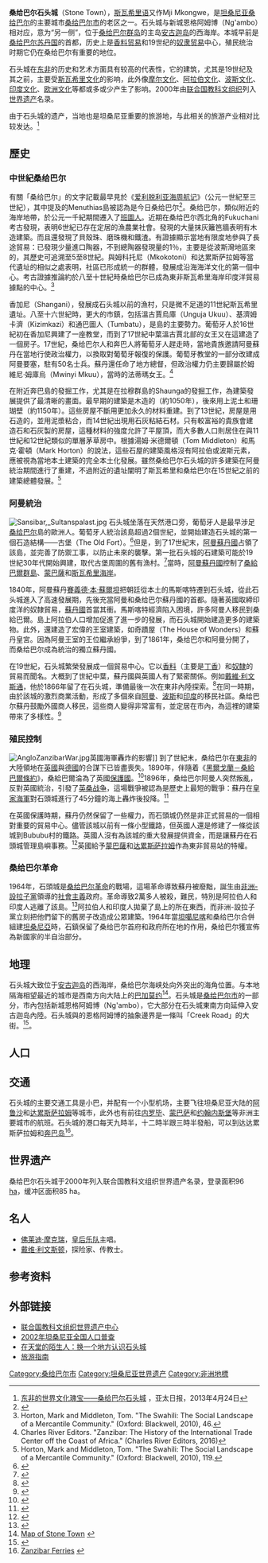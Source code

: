 {{noteTA
|T=zh-cn:桑给巴尔石头城; zh-tw:尚吉巴石頭城; zh-hk:桑給巴爾石頭城;
|1=zh-cn:桑给巴尔; zh-tw:尚吉巴; zh-hk:桑給巴爾;
|2=zh-cn:坦桑尼亚; zh-tw:坦尚尼亞; zh-hk:坦桑尼亞;
}}
{{世界遺産概要表|
site_img =Image:Dares 222.jpg|
site_img_capt =　|
site_img_width =275px|
zh_name = 桑给巴尔石头城|
en_name = Stone Town of Zanzibar|
fr_name = La ville de pierre de Zanzibar|
country = {{TAN}}|
Region = 非洲|
criterion_c = (2), (3), (6)|
rg_year = 2000年|
ex_rg_year =|
remarks = |
ID = 173|
Coor={{Coord|6|9|53.80|S|39|11|55.64|E|display=inline,title}}|
map_img =|
map_img_width = 275px
}}
'''桑给巴尔石头城'''（Stone Town），[[斯瓦希里语|斯瓦希里语]]又作Mji Mkongwe，是[[坦桑尼亚|坦桑尼亚]][[桑给巴尔|桑给巴尔]]的主要城市[[桑给巴尔市|桑给巴尔市]]的老区之一。石头城与新城恩格阿姆博（Ng'ambo）相对应，意为“另一侧”，位于[[桑给巴尔群岛|桑给巴尔群岛]]的主岛[[安古迦岛|安古迦岛]]的西海岸。本城早前是[[桑给巴尔苏丹国|桑给巴尔苏丹国]]的首都，历史上是[[香料贸易|香料贸易]]和19世纪的[[奴隶贸易|奴隶贸易]]中心，殖民统治时期它仍在桑给巴尔有重要的地位。

石头城在[[东非|东非]]的历史和艺术方面具有较高的代表性，它的建筑，尤其是19世纪及其之前，主要受[[斯瓦希里文化|斯瓦希里文化]]的影响，此外像[[摩尔人|摩尔文化]]、[[阿拉伯人|阿拉伯文化]]、[[波斯人|波斯文化]]、[[印度文化|印度文化]]、[[欧洲人|欧洲文化]]等都或多或少产生了影响。2000年由[[联合国教科文组织|联合国教科文组织]]列入[[世界遗产|世界遗产]]名录。

由于石头城的遗产，当地也是坦桑尼亚重要的旅游地，与此相关的旅游产业相对比较发达。<ref>[http://www.apdnews.com/photo/25099.html 东非的世界文化瑰宝——桑给巴尔石头城] {{webarchive|url=https://web.archive.org/web/20130515111024/http://www.apdnews.com/photo/25099.html |date=2013-05-15 }}，亚太日报，2013年4月24日</ref>

==歷史==
===中世紀桑给巴尔===
有關「桑给巴尔」的文字記載最早見於《[[爱利脱利亚海周航记|爱利脱利亚海周航记]]》（公元一世紀至三世紀），其中提及的Menuthias島被認為是今日桑给巴尔<ref>{{Cite book|url=https://books.google.com/books?id=LVFYmNO7BeEC&pg=PAxi|last=Hashim|first=Nadra O.|date=2009-06-16|publisher=Lexington Books|isbn=9780739137086|language=en|chapter=Language and Collective Mobilization: The Story of Zanzibar|title=|access-date=2018-04-06|archive-date=2019-05-19|archive-url=https://web.archive.org/web/20190519103104/https://books.google.com/books?id=LVFYmNO7BeEC&pg=PAxi|dead-url=no}}</ref>。桑给巴尔，類似附近的海岸地帶，於公元一千紀期間遷入了[[班圖人|班圖人]]。近期在桑给巴尔西北角的Fukuchani考古發現，表明6世紀已存在定居的漁農業社會。發現的大量抹灰籬笆牆表明有木造建築。而且還發現了貝殼珠、磨珠機和鐵渣。有證據顯示當地有限度地參與了長途貿易：已發現少量進口陶器，不到總陶器發現量的1％，主要是從波斯灣地區來的，其歷史可追溯至5至8世紀。與姆科托尼（Mkokotoni）和达累斯萨拉姆等當代遺址的相似之處表明，社區已形成統一的群體，發展成沿海海洋文化的第一個中心。考古證據推論約於八至十世紀時桑给巴尔已成為東非斯瓦希里海岸印度洋貿易據點的中心。<ref>Horton, Mark and Middleton, Tom. "The Swahili: The Social Landscape of a Mercantile Community." (Oxford: Blackwell, 2010), 46.</ref>

香加尼（Shangani），發展成石头城以前的漁村，只是微不足道的11世紀斯瓦希里遺址。八至十六世紀時，更大的市鎮，包括溫古賈烏庫（Unguja Ukuu）、基濟姆卡濟（Kizimkazi）和通巴圖人（Tumbatu），是島的主要勢力。葡萄牙人於16世紀初在香加尼興建了一座教堂，而到了17世紀中葉溫古賈北部的女王又在這建造了一個房子。17世紀，桑给巴尔人和奔巴人將葡萄牙人趕走時，當地貴族邀請阿曼蘇丹在當地行使政治權力，以換取對葡萄牙報復的保護。葡萄牙教堂的一部分改建成阿曼要塞，駐有50名士兵。蘇丹還任命了地方總督，但政治權力仍主要歸屬於姆維尼·姆庫烏（Mwinyi Mkuu），當時的法蒂瑪女王。<ref>Charles River Editors. "Zanzibar: The History of the International Trade Center off the Coast of Africa." (Charles River Editors, 2016)</ref>

在附近奔巴島的發掘工作，尤其是在拉穆群島的Shaunga的發掘工作，為建築發展提供了最清晰的畫面。最早期的建築是木造的（約1050年），後來用上泥土和珊瑚壁（約1150年）。這些房屋不斷用更加永久的材料重建。到了13世紀，房屋是用石造的，並用泥漿粘合，而14世紀出現用石灰粘結石材。只有較富裕的貴族會建造石和石灰製的房屋，這種材料的強度允許了平屋頂，而大多數人口則居住在與11世紀和12世紀類似的單層茅草房中。根據湯姆·米德爾頓（Tom Middleton）和馬克·霍頓（Mark Horton）的說法，這些石屋的建築風格沒有阿拉伯或波斯元素，應被視為當地本土建築的完全本土化發展。雖然桑给巴尔石头城的許多建築在阿曼統治期間進行了重建，不過附近的遺址闡明了斯瓦希里和桑给巴尔在15世紀之前的建築總體發展。<ref>Horton, Mark and Middleton, Tom. "The Swahili: The Social Landscape of a Mercantile Community." (Oxford: Blackwell, 2010), 119.</ref>

===阿曼統治===
[[File:Sansibar,_Sultanspalast.jpg|thumb]]
石头城坐落在天然港口旁，葡萄牙人是最早涉足[[桑給巴爾群島|桑给巴尔]]島的歐洲人。葡萄牙人統治該島超過2個世紀，並開始建造石头城的第一個石造結構——古堡（The Old Fort）。<ref>{{Cite web|title = Zanzibar Ngome Kongwe - Zanzibar Old Fort, Zanzibar Excursions|url = http://www.utalii.com/Zanzibar/Old_Fort.htm|website = www.utalii.com|access-date = 2016-01-04|archive-date = 2006-01-17|archive-url = https://web.archive.org/web/20060117150005/http://www.utalii.com/Zanzibar/Old_Fort.htm|dead-url = yes}}</ref>但是，到了17世紀末，[[阿曼蘇丹國|阿曼蘇丹國]]占領了該島，並完善了防禦工事，以防止未來的襲擊。第一批石头城的石建築可能於19世紀30年代開始興建，取代古堡周圍的舊有漁村。<ref name=":0">{{Cite web|url = http://www.zanzibar.cc/stonetown.htm|title = Zanzibar Stone Town Introduction|access-date = 3 January 2016|website = zanzibar.cc|archive-date = 2010-08-30|archive-url = https://web.archive.org/web/20100830040324/http://www.zanzibar.cc/stonetown.htm|dead-url = yes}}</ref>當時，[[阿曼蘇丹國|阿曼蘇丹國]]控制了[[桑給巴爾群島|桑給巴爾群島]]、[[蒙巴薩|蒙巴薩]]和[[斯瓦希里海岸|斯瓦希里海岸]]。

1840年，阿曼蘇丹[[賽義德·本·蘇爾坦|賽義德·本·蘇爾坦]]把朝廷從本土的馬斯喀特遷到石头城，從此石头城進入了高速發展期，先後充當阿曼和桑给巴尔蘇丹國的首都。隨著英國取締印度洋的奴隸貿易，[[阿曼蘇丹國|蘇丹國]]首當其衝。馬斯喀特經濟陷入困境，許多阿曼人移民到桑給巴爾。島上阿拉伯人口增加促進了進一步的發展，而石头城開始建造更多的建築物。此外，還建造了宏偉的王室建築，如奇蹟屋（The House of Wonders）和蘇丹皇宮。因為阿曼王室的王位繼承紛爭，到了1861年，桑给巴尔和阿曼分開了，而桑给巴尔成為{{le|馬吉德·本·賽義德|Majid bin Said}}統治的獨立蘇丹國。

在19世紀，石头城繁榮發展成一個貿易中心。它以[[香料|香料]]（主要是[[丁子香|丁香]]）和[[伊斯蘭世界奴隸貿易|奴隸]]的貿易而聞名。大概到了世紀中葉，蘇丹國與英國人有了緊密關係。例如[[戴維·利文斯通|戴維·利文斯通]]，他於1866年留了在石头城，準備最後一次在東非內陸探索。<ref>{{Cite web|title = Dr. David Livingstone - exploring Africa and searching for the source of the nile - doctor Livingstone I presume|url = http://crawfurd.dk/africa/livingstone.htm|website = Crawfurd Homepage|access-date = 2016-01-04|archive-date = 2002-12-08|archive-url = https://web.archive.org/web/20021208055641/http://crawfurd.dk/africa/livingstone.htm|dead-url = no}}</ref>在同一時期，由於該城的激烈商業活動，形成了多個來自[[阿曼|阿曼]]、[[伊朗|波斯]]和[[印度|印度]]的移民社區。桑给巴尔蘇丹鼓勵外國商人移民，這些商人變得非常富有，並定居在市內，為這裡的建築帶來了多樣性。<ref>{{Cite web|title = Discovering the Rich History of the Indian Ocean World in Zanzibar|url = http://ultimatehistoryproject.com/discovering-the-rich-history-of-the-indian-ocean-world-in-zanzibar.html|website = ultimatehistoryproject.com|access-date = 2019-11-29|archive-date = 2021-04-17|archive-url = https://web.archive.org/web/20210417142546/http://ultimatehistoryproject.com/discovering-the-rich-history-of-the-indian-ocean-world-in-zanzibar.html|dead-url = no}}</ref>

===殖民控制===
[[File:AngloZanzibarWar.jpg|thumb]]英國海軍轟炸的影響]]
到了世紀末，桑给巴尔在[[東非|東非]]的大陸領地在[[英國|英國]]與[[德意志帝國|德國]]的合謀下已皆盡喪失。1890年，伴隨着《[[黑爾戈蘭－桑給巴爾條約|黑爾戈蘭－桑給巴爾條約]]》，桑給巴爾淪為了英國[[保護國|保護國]]。<ref>{{Cite web|url = http://germanhistorydocs.ghi-dc.org/pdf/eng/606_Anglo-German%20Treaty_110.pdf|title = Wilhelmine Germany and the First World War, 1890-1918 Anglo-German Treaty [Heligoland-Zanzibar Treaty] (July 1, 1890)|access-date = 3 January 2016|website = germanhistorydocs.ghi-dc.org/|publisher = German History in Documents and Images|archive-date = 2018-11-23|archive-url = https://web.archive.org/web/20181123133909/http://germanhistorydocs.ghi-dc.org/pdf/eng/606_Anglo-German%20Treaty_110.pdf|dead-url = no}}</ref>1896年，桑给巴尔阿曼人突然叛亂，反對英國統治，引發了[[英桑战争|英桑战争]]，這場戰爭被認為是歷史上最短的戰爭：蘇丹在[[英國皇家海軍|皇家海軍]]對石頭城進行了45分鐘的海上轟炸後投降。<ref>{{Cite web|title = The Shortest War in History - The Anglo Zanzibar War|url = http://www.historic-uk.com/HistoryUK/HistoryofBritain/The-Shortest-War-in-History/|website = www.historic-uk.com|access-date = 2016-01-04|archive-date = 2021-12-26|archive-url = https://web.archive.org/web/20211226163707/https://www.historic-uk.com/HistoryUK/HistoryofBritain/The-Shortest-War-in-History/|dead-url = no}}</ref>

在英國保護時期，蘇丹仍然保留了一些權力，而石頭城仍然是非正式貿易的一個相對重要的貿易中心。儘管該城以前有一條小型鐵路，但英國人還是修建了一條從該城到Bububu村的鐵路。英國人沒有為該城的重大發展提供資金，而是讓蘇丹在石頭城管理島嶼事務。<ref>{{Cite web|title = HISTORY OF ZANZIBAR|url = http://www.historyworld.net/wrldhis/PlainTextHistories.asp?historyid=ad52|website = www.historyworld.net|access-date = 2016-01-04|archive-date = 2012-05-16|archive-url = https://web.archive.org/web/20120516104804/http://historyworld.net/wrldhis/PlainTextHistories.asp?historyid=ad52|dead-url = no}}</ref>英國給予[[蒙巴薩|蒙巴薩]]和[[达累斯萨拉姆|达累斯萨拉姆]]作為東非貿易站的特權。

===桑给巴尔革命===
{{main|桑给巴尔革命}}
1964年，石頭城是[[桑给巴尔革命|桑给巴尔革命]]的戰場，這場革命導致蘇丹被廢黜，誕生由[[非洲-設拉子黨|非洲-設拉子黨]]領導的[[社會主義|社會主義]]政府。革命導致2萬多人被殺，難民，特別是阿拉伯人和印度人逃離了該島。<ref>{{Cite web|title = The forgotten genocide of the Zanzibar revolution - Speak Magazine|url = http://speakjhr.com/2014/01/forgotten-genocide-zanzibar-revolution/|website = Speak Magazine|access-date = 2016-01-04|language = en-US|archive-date = 2021-12-13|archive-url = https://web.archive.org/web/20211213123430/http://speakjhr.com/2014/01/forgotten-genocide-zanzibar-revolution/|dead-url = no}}</ref>阿拉伯人和印度人拋棄了島上的所在東西，而非洲-設拉子黨立刻把他們留下的舊房子改造成公眾建築。1964年當[[坦噶尼喀|坦噶尼喀]]和桑给巴尔合併組建[[坦桑尼亞|坦桑尼亞]]時，石鎮保留了桑给巴尔首府和政府所在地的作用，桑给巴尔獲宣佈為新國家的半自治部分。

==地理==
{{stack|[[File:Zanzibar_StoneTown.png|thumb]]|
[[File:Plan_der_Stadt_Sansibar_-_Map_of_Zanzibar_-_Oscar_Baumann.jpg|thumb]]所製的桑给巴尔市地圖，1892年]]}}
石头城大致位于[[安古迦岛|安古迦岛]]的西海岸，桑给巴尔海峡处向外突出的海角位置。与本地隔海相望最近的城市是西南方向大陆上的[[巴加莫约|巴加莫约]]<ref>[http://realtravel.com/dm-35096-stone_town_maps Map of Stone Town] {{webarchive|url=https://web.archive.org/web/20110716115204/http://realtravel.com/dm-35096-stone_town_maps |date=2011-07-16 }}</ref>。石头城是[[桑给巴尔市|桑给巴尔市]]的一部分，市內包括新城恩格阿姆博（Ng'ambo），它大部分在石头城東南方向延伸入安古迦岛內陸。石头城與的恩格阿姆博的抽象邊界是一條叫「Creek Road」的大街。<ref>{{Cite web |url=http://www.zanzibar-travel-guide.com/bradt_guide.asp?bradt=1764 |title=An introduction to Zanzibar Town |accessdate=2011-08-09 |archive-date=2011-07-18 |archive-url=https://web.archive.org/web/20110718151331/http://www.zanzibar-travel-guide.com/bradt_guide.asp?bradt=1764 |dead-url=no }}</ref>。

==人口 ==
{{歷史人口 |||1870 估計|10,000|||||||1948|16,698|1958|18,179|||1978|15,493|1988|15,854|||2008|15,000|2016 估計|16,000|type = USA|align = left|cols = }}
{{clear}}

==交通==
石头城的主要交通工具是小巴，并配有一个小型机场，主要飞往坦桑尼亚大陆的[[阿鲁沙|阿鲁沙]]和[[达累斯萨拉姆|达累斯萨拉姆]]等城市，此外也有前往[[内罗毕|内罗毕]]、[[蒙巴萨|蒙巴萨]]和[[约翰内斯堡|约翰内斯堡]]等非洲主要城市的航班。石头城的港口每天九時半，十二時半跟三時半發船，可以到达达累斯萨拉姆和[[奔巴岛|奔巴岛]]<ref>[http://tanzaniatouristboard.com/ttb_ferries.php/ Zanzibar Ferries] {{webarchive|url=https://web.archive.org/web/20110719022212/http://tanzaniatouristboard.com/ttb_ferries.php/ |date=2011-07-19 }}</ref>。

==世界遗产==
桑给巴尔石头城于2000年列入联合国教科文组织世界遗产名录，登录面积96 [[公頃|ha]]，缓冲区面积85 ha。{{世界遗产基准|2|3|6}}

==名人==
*[[佛莱迪·摩克瑞|佛莱迪·摩克瑞]]，[[皇后乐队|皇后乐队]]主唱。
*[[戴维·利文斯通|戴维·利文斯顿]]，探险家、传教士。

==参考资料==
{{Reflist}}

==外部链接==
* [http://whc.unesco.org/en/list/173 联合国教科文组织世界遗产中心] {{Wayback|url=http://whc.unesco.org/en/list/173 |date=20170615051915 }}
* [http://www.tanzania.go.tz/census/census/districts/town.htm 2002年坦桑尼亚全国人口普查] {{Wayback|url=http://www.tanzania.go.tz/census/census/districts/town.htm |date=20081118145945 }}
* [http://www.worldhum.com/features/travel-stories/stranger-in-paradise-20090609/ 在天堂的陌生人：换一个地方认识石头城] {{Wayback|url=http://www.worldhum.com/features/travel-stories/stranger-in-paradise-20090609/ |date=20110718114857 }}
* [https://web.archive.org/web/20110611023741/http://zanzibar-islands.com/guide/Stone-Town/001G3M6KPGKJZTCC/ 旅游指南]

{{坦桑尼亚世界遗产}}

[[Category:桑给巴尔市|Category:桑给巴尔市]]
[[Category:坦桑尼亚世界遗产|Category:坦桑尼亚世界遗产]]
[[Category:非洲地標|Category:非洲地標]]